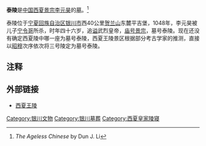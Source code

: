 {{文物保护单位
| 级别 = 全国
| 图片 = 西夏三号陵.jpg
| 名称 = [[西夏王陵|西夏陵]]<br/><small>泰陵
| 编号 = 3-248
| 分类 = 墓葬
| 时代 = [[西夏|西夏]]
| 所在 = [[宁夏回族自治区|宁夏回族自治区]][[银川市|银川市]]
| 登录 = 1988年
| Cat = 宁夏全国重点文物保护单位
}}
'''泰陵'''是[[中国|中国]][[西夏|西夏]][[夏景宗|景宗]][[李元昊|李元昊]]的[[墓|墓]]。<ref>''The Ageless Chinese'' by Dun J. Li</ref>

泰陵位于[[宁夏回族自治区|宁夏回族自治区]][[银川市|银川市]]西40公里[[贺兰山|贺兰山]]东麓平吉堡，1048年，李元昊被儿子[[宁令哥|宁令哥]]所杀，时年四十六岁，追[[谥|谥]]武烈皇帝，[[庙号|庙号]][[景宗|景宗]]，墓号泰陵。现在还没有确定西夏陵中哪一座为墓号泰陵，西夏王陵景区根据部分考古学家的推测，直接以[[昭穆|昭穆]]次序依次将三号陵定为墓号泰陵。

==注释==
{{reflist}}

==外部链接==
*[https://web.archive.org/web/20140719063523/http://xixialing.com/ 西夏王陵]

{{宁夏全国重点文物保护单位}}

[[Category:银川文物|Category:银川文物]]
[[Category:银川墓葬|Category:银川墓葬]]
[[Category:西夏皇家陵寝|Category:西夏皇家陵寝]]